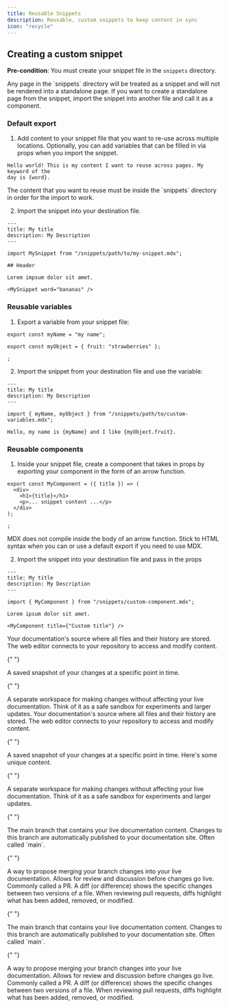```yaml
---
title: Reusable Snippets
description: Reusable, custom snippets to keep content in sync
icon: "recycle"
---
```



<SnippetIntro />

## Creating a custom snippet

**Pre-condition**: You must create your snippet file in the `snippets` directory.

<Note>
  Any page in the `snippets` directory will be treated as a snippet and will not
  be rendered into a standalone page. If you want to create a standalone page
  from the snippet, import the snippet into another file and call it as a
  component.
</Note>

### Default export

1. Add content to your snippet file that you want to re-use across multiple
   locations. Optionally, you can add variables that can be filled in via props
   when you import the snippet.

```mdx snippets/my-snippet.mdx
Hello world! This is my content I want to reuse across pages. My keyword of the
day is {word}.
```

<Warning>
  The content that you want to reuse must be inside the `snippets` directory in
  order for the import to work.
</Warning>

2. Import the snippet into your destination file.

```mdx destination-file.mdx
---
title: My title
description: My Description
---

import MySnippet from "/snippets/path/to/my-snippet.mdx";

## Header

Lorem impsum dolor sit amet.

<MySnippet word="bananas" />
```

### Reusable variables

1. Export a variable from your snippet file:

```mdx snippets/path/to/custom-variables.mdx
export const myName = "my name";

export const myObject = { fruit: "strawberries" };

;
```

2. Import the snippet from your destination file and use the variable:

```mdx destination-file.mdx
---
title: My title
description: My Description
---

import { myName, myObject } from "/snippets/path/to/custom-variables.mdx";

Hello, my name is {myName} and I like {myObject.fruit}.
```

### Reusable components

1. Inside your snippet file, create a component that takes in props by exporting
   your component in the form of an arrow function.

```mdx snippets/custom-component.mdx
export const MyComponent = ({ title }) => (
  <div>
    <h1>{title}</h1>
    <p>... snippet content ...</p>
  </div>
);

;
```

<Warning>
  MDX does not compile inside the body of an arrow function. Stick to HTML
  syntax when you can or use a default export if you need to use MDX.
</Warning>

2. Import the snippet into your destination file and pass in the props

```mdx destination-file.mdx
---
title: My title
description: My Description
---

import { MyComponent } from "/snippets/custom-component.mdx";

Lorem ipsum dolor sit amet.

<MyComponent title={"Custom title"} />
```

<AccordionGroup>
  <Accordion title="Repository">
    Your documentation's source where all files and their history are stored. The web editor connects to your repository to access and modify content.
  </Accordion>

{" "}

<Accordion title="Commit">
  A saved snapshot of your changes at a specific point in time.
</Accordion>

{" "}

<Accordion title="Branch">
  A separate workspace for making changes without affecting your live
  documentation. Think of it as a safe sandbox for experiments and larger
  updates.
  <AccordionGroup>
  <Accordion title="Repository">
    Your documentation's source where all files and their history are stored. The web editor connects to your repository to access and modify content. 
  </Accordion>

{" "}

<Accordion title="Commit">
  A saved snapshot of your changes at a specific point in time. Here's some
  unique content.
</Accordion>

{" "}

<Accordion title="Branch">
  A separate workspace for making changes without affecting your live
  documentation. Think of it as a safe sandbox for experiments and larger
  updates.
</Accordion>

{" "}

<Accordion title="Deployment branch">
  The main branch that contains your live documentation content. Changes to this
  branch are automatically published to your documentation site. Often called
  `main`.
</Accordion>

{" "}

<Accordion title="Pull request">
  A way to propose merging your branch changes into your live documentation.
  Allows for review and discussion before changes go live. Commonly called a PR.
</Accordion>

  <Accordion title="Diff">
    A diff (or difference) shows the specific changes between two versions of a file. When reviewing pull requests, diffs highlight what has been added, removed, or modified.
</Accordion>
</AccordionGroup>
</Accordion>

{" "}

<Accordion title="Deployment branch">
  The main branch that contains your live documentation content. Changes to this
  branch are automatically published to your documentation site. Often called
  `main`.
</Accordion>

{" "}

<Accordion title="Pull request">
  A way to propose merging your branch changes into your live documentation.
  Allows for review and discussion before changes go live. Commonly called a PR.
</Accordion>

  <Accordion title="Diff">
    A diff (or difference) shows the specific changes between two versions of a file. When reviewing pull requests, diffs highlight what has been added, removed, or modified.
</Accordion>
</AccordionGroup>
